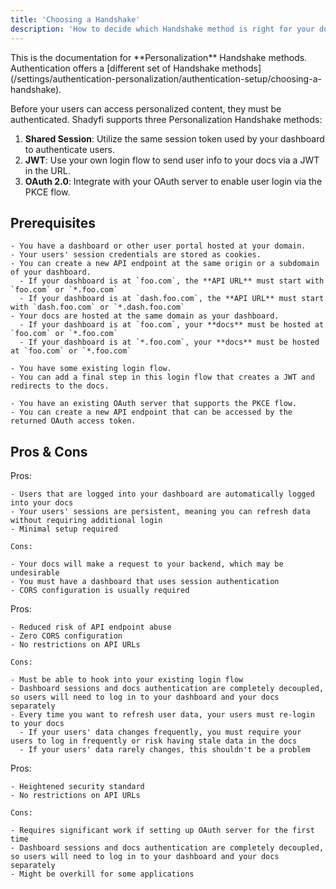 ```yaml
---
title: 'Choosing a Handshake'
description: 'How to decide which Handshake method is right for your docs'
---
```


<Info>
  This is the documentation for **Personalization** Handshake methods. Authentication offers a [different set of Handshake methods](/settings/authentication-personalization/authentication-setup/choosing-a-handshake).
</Info>

Before your users can access personalized content, they must be authenticated. Shadyfi supports three Personalization Handshake methods:

1. **Shared Session**: Utilize the same session token used by your dashboard to authenticate users.
2. **JWT**: Use your own login flow to send user info to your docs via a JWT in the URL.
3. **OAuth 2.0**: Integrate with your OAuth server to enable user login via the PKCE flow.

## Prerequisites

<Tabs>
  <Tab title="Shared Session">

    - You have a dashboard or other user portal hosted at your domain.
    - Your users' session credentials are stored as cookies.
    - You can create a new API endpoint at the same origin or a subdomain of your dashboard.
      - If your dashboard is at `foo.com`, the **API URL** must start with `foo.com` or `*.foo.com`
      - If your dashboard is at `dash.foo.com`, the **API URL** must start with `dash.foo.com` or `*.dash.foo.com`
    - Your docs are hosted at the same domain as your dashboard.
      - If your dashboard is at `foo.com`, your **docs** must be hosted at `foo.com` or `*.foo.com`
      - If your dashboard is at `*.foo.com`, your **docs** must be hosted at `foo.com` or `*.foo.com`
  </Tab>
  <Tab title="JWT">

    - You have some existing login flow.
    - You can add a final step in this login flow that creates a JWT and redirects to the docs.
  </Tab>
  <Tab title="OAuth 2.0">

    - You have an existing OAuth server that supports the PKCE flow.
    - You can create a new API endpoint that can be accessed by the returned OAuth access token.
  </Tab>
</Tabs>

## Pros & Cons

<Tabs>
  <Tab title="Shared Session">
    Pros:

    - Users that are logged into your dashboard are automatically logged into your docs
    - Your users' sessions are persistent, meaning you can refresh data without requiring additional login
    - Minimal setup required

    Cons:

    - Your docs will make a request to your backend, which may be undesirable
    - You must have a dashboard that uses session authentication
    - CORS configuration is usually required
  </Tab>
  <Tab title="JWT">
    Pros:

    - Reduced risk of API endpoint abuse
    - Zero CORS configuration
    - No restrictions on API URLs

    Cons:

    - Must be able to hook into your existing login flow
    - Dashboard sessions and docs authentication are completely decoupled, so users will need to log in to your dashboard and your docs separately
    - Every time you want to refresh user data, your users must re-login to your docs
      - If your users' data changes frequently, you must require your users to log in frequently or risk having stale data in the docs
      - If your users' data rarely changes, this shouldn't be a problem
  </Tab>
  <Tab title="OAuth 2.0">
    Pros:

    - Heightened security standard
    - No restrictions on API URLs

    Cons:

    - Requires significant work if setting up OAuth server for the first time
    - Dashboard sessions and docs authentication are completely decoupled, so users will need to log in to your dashboard and your docs separately
    - Might be overkill for some applications
  </Tab>
</Tabs>
